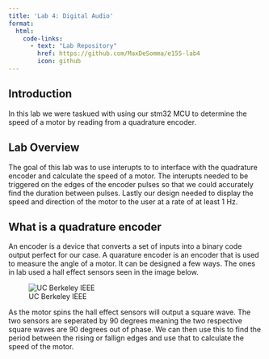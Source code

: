 ```yaml
---
title: 'Lab 4: Digital Audio'
format:
  html: 
    code-links:
      - text: "Lab Repository"
        href: https://github.com/MaxDeSomma/e155-lab4
        icon: github
---
```


## Introduction
In this lab we were taskued with using our stm32 MCU to determine the speed of a motor by reading from a quadrature encoder.

## Lab Overview
The goal of this lab was to use interupts to to interface with the quadrature encoder and calculate the speed of a motor. The interupts needed to be triggered on the edges of the encoder pulses so that we could accurately find the duration between pulses. Lastly our design needed to display the speed and direction of the motor to the user at a rate of at least 1 Hz.

## What is a quadrature encoder 
An encoder is a device that converts a set of inputs into a binary code output perfect for our case. A quarature encoder is an encoder that is used to measure the angle of a motor. It can be designed a few ways. The ones in lab used a hall effect sensors seen in the image below.

![UC Berkeley IEEE](images/quadrature_encoder.gif)

As the motor spins the hall effect sensors will output a square wave. The two sensors are seperated by 90 degrees meaning the two respective square waves are 90 degrees out of phase. We can then use this to find the period between the rising or fallign edges and use that to calculate the speed of the motor.

